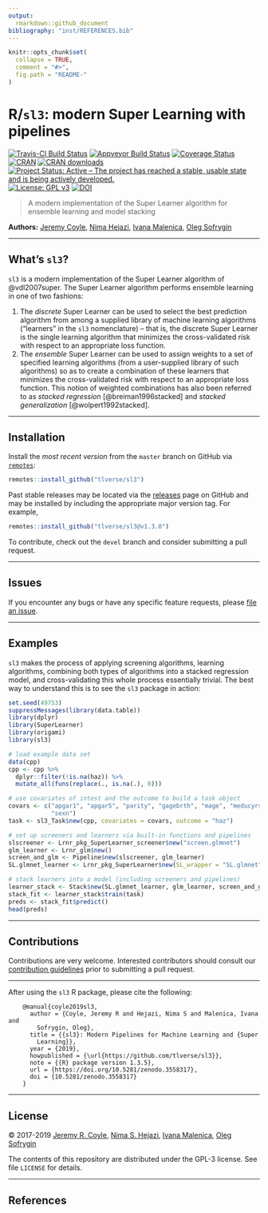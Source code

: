 ```yaml
---
output:
  rmarkdown::github_document
bibliography: "inst/REFERENCES.bib"
---
```


<!-- README.md is generated from README.Rmd. Please edit that file -->

```r
knitr::opts_chunk$set(
  collapse = TRUE,
  comment = "#>",
  fig.path = "README-"
)
```

# R/`sl3`: modern Super Learning with pipelines

[![Travis-CI Build Status](https://travis-ci.com/tlverse/sl3.svg?branch=master)](https://travis-ci.com/tlverse/sl3)
[![Appveyor Build Status](https://ci.appveyor.com/api/projects/status/hagh8vidrdeacr7f?svg=true)](https://ci.appveyor.com/project/tlverse/sl3)
[![Coverage Status](https://img.shields.io/codecov/c/github/tlverse/sl3/master.svg)](https://codecov.io/github/tlverse/sl3?branch=master)
[![CRAN](http://www.r-pkg.org/badges/version/sl3)](http://www.r-pkg.org/pkg/sl3)
[![CRAN downloads](https://cranlogs.r-pkg.org/badges/sl3)](https://CRAN.R-project.org/package=sl3)
[![Project Status: Active – The project has reached a stable, usable state and is being actively developed.](https://www.repostatus.org/badges/latest/active.svg)](https://www.repostatus.org/#active)
[![License: GPL v3](https://img.shields.io/badge/License-GPL%20v3-blue.svg)](https://www.gnu.org/licenses/gpl-3.0)
[![DOI](https://zenodo.org/badge/DOI/10.5281/zenodo.3558317.svg)](https://doi.org/10.5281/zenodo.3558317)

> A modern implementation of the Super Learner algorithm for ensemble learning
> and model stacking

__Authors:__ [Jeremy Coyle](https://github.com/jeremyrcoyle), [Nima
Hejazi](https://nimahejazi.org), [Ivana
Malenica](https://github.com/podTockom), [Oleg
Sofrygin](https://github.com/osofr)

---

## What's `sl3`?

`sl3` is a modern implementation of the Super Learner algorithm of
@vdl2007super. The Super Learner algorithm performs ensemble learning in one of
two fashions:

1. The _discrete_ Super Learner can be used to select the best prediction
   algorithm from among a supplied library of machine learning algorithms
   ("learners" in the `sl3` nomenclature) -- that is, the discrete Super Learner
   is the single learning algorithm that minimizes the cross-validated risk with
   respect to an appropriate loss function.
2. The _ensemble_ Super Learner can be used to assign weights to a set of
   specified learning algorithms (from a user-supplied library of such
   algorithms) so as to create a combination of these learners that minimizes
   the cross-validated risk with respect to an appropriate loss function. This
   notion of weighted combinations has also been referred to as _stacked
   regression_ [@breiman1996stacked] and _stacked generalization_
   [@wolpert1992stacked].

---

## Installation

<!--
For standard use, we recommend installing the package from
[CRAN](https://cran.r-project.org/) via

```r
install.packages("sl3")
```
-->

Install the _most recent version_ from the `master` branch on GitHub via
[`remotes`](https://CRAN.R-project.org/package=remotes):

```r
remotes::install_github("tlverse/sl3")
```

Past stable releases may be located via the
[releases](https://github.com/tlverse/sl3/releases) page on GitHub and may be
installed by including the appropriate major version tag. For example,

```r
remotes::install_github("tlverse/sl3@v1.3.0")
```

To contribute, check out the `devel` branch and consider submitting a pull
request.

---

## Issues

If you encounter any bugs or have any specific feature requests, please [file an
issue](https://github.com/tlverse/sl3/issues).

---

## Examples

`sl3` makes the process of applying screening algorithms, learning algorithms,
combining both types of algorithms into a stacked regression model, and
cross-validating this whole process essentially trivial. The best way to
understand this is to see the `sl3` package in action:

```r
set.seed(49753)
suppressMessages(library(data.table))
library(dplyr)
library(SuperLearner)
library(origami)
library(sl3)

# load example data set
data(cpp)
cpp <- cpp %>%
  dplyr::filter(!is.na(haz)) %>%
  mutate_all(funs(replace(., is.na(.), 0)))

# use covariates of intest and the outcome to build a task object
covars <- c("apgar1", "apgar5", "parity", "gagebrth", "mage", "meducyrs",
            "sexn")
task <- sl3_Task$new(cpp, covariates = covars, outcome = "haz")

# set up screeners and learners via built-in functions and pipelines
slscreener <- Lrnr_pkg_SuperLearner_screener$new("screen.glmnet")
glm_learner <- Lrnr_glm$new()
screen_and_glm <- Pipeline$new(slscreener, glm_learner)
SL.glmnet_learner <- Lrnr_pkg_SuperLearner$new(SL_wrapper = "SL.glmnet")

# stack learners into a model (including screeners and pipelines)
learner_stack <- Stack$new(SL.glmnet_learner, glm_learner, screen_and_glm)
stack_fit <- learner_stack$train(task)
preds <- stack_fit$predict()
head(preds)
```

---

## Contributions

Contributions are very welcome. Interested contributors should consult our
[contribution
guidelines](https://github.com/tlverse/sl3/blob/master/CONTRIBUTING.md) prior to
submitting a pull request.

---

After using the `sl3` R package, please cite the following:

        @manual{coyle2019sl3,
          author = {Coyle, Jeremy R and Hejazi, Nima S and Malenica, Ivana and
            Sofrygin, Oleg},
          title = {{sl3}: Modern Pipelines for Machine Learning and {Super
            Learning}},
          year = {2019},
          howpublished = {\url{https://github.com/tlverse/sl3}},
          note = {{R} package version 1.3.5},
          url = {https://doi.org/10.5281/zenodo.3558317},
          doi = {10.5281/zenodo.3558317}
        }

---

## License

&copy; 2017-2019 [Jeremy R. Coyle](https://github.com/jeremyrcoyle), [Nima S.
Hejazi](https://nimahejazi.org), [Ivana
Malenica](https://github.com/podTockom), [Oleg
Sofrygin](https://github.com/osofr)

The contents of this repository are distributed under the GPL-3 license. See
file `LICENSE` for details.

---

## References

